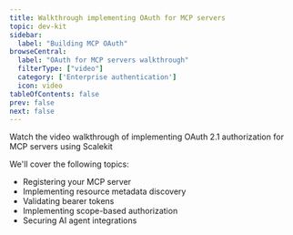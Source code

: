 ```yaml
---
title: Walkthrough implementing OAuth for MCP servers
topic: dev-kit
sidebar:
  label: "Building MCP OAuth"
browseCentral:
  label: "OAuth for MCP servers walkthrough"
  filterType: ["video"]
  category: ['Enterprise authentication']
  icon: video
tableOfContents: false
prev: false
next: false
---
```




Watch the video walkthrough of implementing OAuth 2.1 authorization for MCP servers using Scalekit

<VideoPlayer link="https://www.youtube.com/embed/-gFAWf5aSLw" />

We'll cover the following topics:
- Registering your MCP server
- Implementing resource metadata discovery
- Validating bearer tokens
- Implementing scope-based authorization
- Securing AI agent integrations

